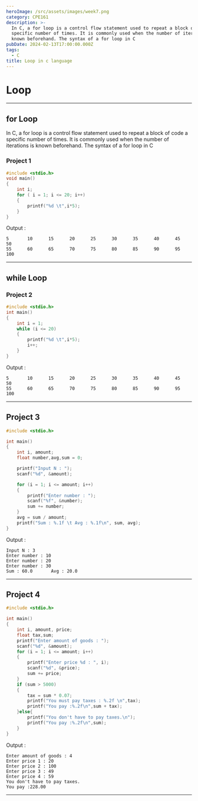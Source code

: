 ```yaml
---
heroImage: /src/assets/images/week7.png
category: CPE161
description: >-
  In C, a for loop is a control flow statement used to repeat a block of code a
  specific number of times. It is commonly used when the number of iterations is
  known beforehand. The syntax of a for loop in C
pubDate: 2024-02-13T17:00:00.000Z
tags:
  - C
title: Loop in c language
---
```


# Loop

---

## for Loop

In C, a for loop is a control flow statement used to repeat a block of code a specific number of times. It is commonly used when the number of iterations is known beforehand. The syntax of a for loop in C

### Project 1

```c
#include <stdio.h>
void main()
{
    int i;
    for ( i = 1; i <= 20; i++)
    {
        printf("%d \t",i*5);
    }
}
```

Output :

```plaintext
5       10      15      20      25      30      35      40      45      50
55      60      65      70      75      80      85      90      95      100
```

---

## while Loop

### Project 2

```c
#include <stdio.h>
int main()
{
    int i = 1;
    while (i <= 20)
    {
        printf("%d \t",i*5);
        i++;
    }
}

```

Output :

```plaintext
5       10      15      20      25      30      35      40      45      50
55      60      65      70      75      80      85      90      95      100
```

---

## Project 3

```c
#include <stdio.h>

int main()
{
    int i, amount;
    float number,avg,sum = 0;

    printf("Input N : ");
    scanf("%d", &amount);

    for (i = 1; i <= amount; i++)
    {
        printf("Enter number : ");
        scanf("%f", &number);   
        sum += number;
    }
    avg = sum / amount;
    printf("Sum : %.1f \t Avg : %.1f\n", sum, avg);
}


```

Output :

```plaintext
Input N : 3
Enter number : 10
Enter number : 20
Enter number : 30
Sum : 60.0       Avg : 20.0
```

---

## Project 4

```c
#include <stdio.h>

int main()
{
    int i, amount, price;
    float tax,sum;
    printf("Enter amount of goods : ");
    scanf("%d", &amount);
    for (i = 1; i <= amount; i++)
    {
        printf("Enter price %d : ", i);
        scanf("%d", &price);
        sum += price;
    }
    if (sum > 5000)
    {
        tax = sum * 0.07;
        printf("You must pay taxes : %.2f \n",tax);
        printf("You pay :%.2f\n",sum + tax);
    }else{
        printf("You don't have to pay taxes.\n");
        printf("You pay :%.2f\n",sum);
    }
}

```

Output :

```plaintext
Enter amount of goods : 4
Enter price 1 : 20
Enter price 2 : 100
Enter price 3 : 49
Enter price 4 : 59
You don't have to pay taxes.
You pay :228.00
```

---
